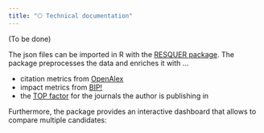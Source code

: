 ```yaml
---
title: "⎔ Technical documentation"
---
```


(To be done)

The json files can be imported in R with the [RESQUER package](https://nicebread.github.io/RESQUER/). The package preprocesses the data and enriches it with ...

- citation metrics from [OpenAlex](https://openalex.org)
- impact metrics from [BIP!](https://bip.imsi.athenarc.gr)
- the [TOP factor](https://www.topfactor.org) for the journals the author is publishing in

Furthermore, the package provides an interactive dashboard that allows to compare multiple candidates:

